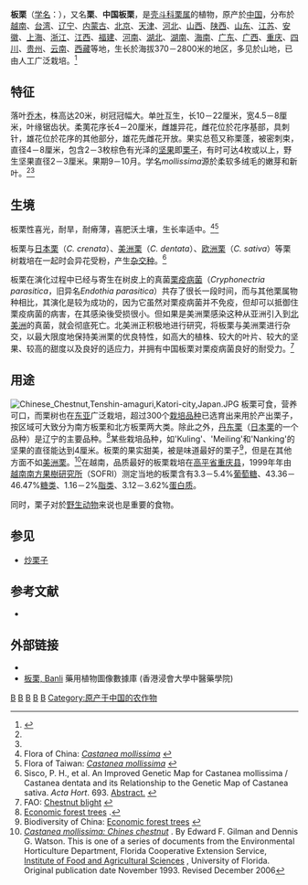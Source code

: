 {{Speciesbox 
| genus = Castanea
| species = mollissima
| image = Castanea mollissima.jpg
| image_caption = 叶
| authority = [[卡尔·路德维格·布卢姆|Blume]]
| synonyms = 
* ''Castanea bungeana'' Blume
* ''C. duclouxii'' Dode
* ''C. fargesii'' Dode
* ''C. formosana'' ([[早田文藏|Hayata]]) [[早田文藏|Hayata]]
* ''C. hupehensis'' Dode
* ''C. mollissima'' var. ''pendula'' X. Y. Zhou & Z. D. Zhou
* ''C. sativa'' Miller var. ''formosana'' [[早田文藏|Hayata]]
* ''C. sativa'' var. ''mollissima'' (Blume) Pampanini
* ''C. vulgaris'' Lamarck var. ''yunnanensis'' Franchet.<ref>eFloras, 2009</ref>
}}

'''板栗'''（[[学名|学名]]：''{{lang|la|Castanea mollissima}}''），又名'''栗'''、'''中国板栗'''，是[[壳斗科|壳斗科]][[栗属|栗属]]的植物，原产於[[中国|中国]]，分布於[[越南|越南]]、[[台湾|台湾]]、[[辽宁|辽宁]]、[[内蒙古|内蒙古]]、[[北京|北京]]、[[天津|天津]]、[[河北|河北]]、[[山西|山西]]、[[陕西|陕西]]、[[山东|山东]]、[[江苏|江苏]]、[[安徽|安徽]]、[[上海|上海]]、[[浙江|浙江]]、[[江西|江西]]、[[福建|福建]]、[[河南|河南]]、[[湖北|湖北]]、[[湖南|湖南]]、[[海南|海南]]、[[广东|广东]]、[[广西|广西]]、[[重庆|重庆]]、[[四川|四川]]、[[贵州|贵州]]、[[云南|云南]]、[[西藏|西藏]]等地，生长於海拔370－2800米的地区，多见於山地，已由人工广泛栽培。<ref name="bioinfo">{{cite web| url =http://www.bioinfo.cn/db05/KmzwSpecies.php?action=view&id=8446| title =板栗| work =《中国高等植物数据库全库》| publisher =中国科学院微生物研究所| author =昆明植物研究所| accessdate =2010-01-29| language =zh-cn| deadurl =yes| archiveurl =https://web.archive.org/web/20160305083713/http://www.bioinfo.cn/db05/KmzwSpecies.php?action=view&id=8446| archivedate =2016-03-05}}</ref>

== 特征 ==
落叶[[乔木|乔木]]，株高达20米，树冠冠幅大。单[[叶|叶]]互生，长10－22厘米，宽4.5－8厘米，叶缘锯齿状。柔荑花序长4－20厘米，雌雄异花，雌花位於花序基部，具刺针，雄花位於花序的其他部分，雄花先雌花开放。果实总苞又称栗蓬，被密刺束，直径4－8厘米，包含2－3枚棕色有光泽的[[坚果|坚果]]即[[栗子|栗子]]，有时可达4枚或以上，野生坚果直径2－3厘米。果期9－10月。学名''mollissima''源於柔软多绒毛的嫩芽和新叶。<ref name=foc/><ref name=fot/>

== 生境 ==
板栗性喜光，耐旱，耐瘠薄，喜肥沃土壤，生长率适中。<ref name=foc>Flora of China: [http://www.efloras.org/florataxon.aspx?flora_id=2&taxon_id=200006226 ''Castanea mollissima''] {{Wayback|url=http://www.efloras.org/florataxon.aspx?flora_id=2&taxon_id=200006226 |date=20210215163025 }}</ref><ref name=fot>Flora of Taiwan: [http://tai2.ntu.edu.tw/udth/bin/fot1.exe/browse?bid=2&page=53 ''Castanea mollissima''] {{Wayback|url=http://tai2.ntu.edu.tw/udth/bin/fot1.exe/browse?bid=2&page=53 |date=20090720225715 }}</ref>

板栗与[[日本栗|日本栗]]（''C. crenata''）、[[美洲栗|美洲栗]]（''C. dentata''）、[[欧洲栗|欧洲栗]]（''C. sativa''）等栗树栽培在一起时会异花受粉，产生[[杂交种|杂交种]]。<ref name=ah>Sisco, P. H., et al. An Improved Genetic Map for Castanea mollissima / Castanea dentata and its Relationship to the Genetic Map of Castanea sativa. ''Acta Hort''. 693. [http://www.actahort.org/members/showpdf?booknrarnr=693_63 Abstract.] {{Wayback|url=http://www.actahort.org/members/showpdf?booknrarnr=693_63 |date=20210627070501 }}</ref>

板栗在演化过程中已经与寄生在树皮上的真菌[[栗疫病菌|栗疫病菌]]（''Cryphonectria parasitica''，旧异名''Endothia parasitica''）共存了很长一段时间，而与其他栗属物种相比，其演化是较为成功的，因为它虽然对栗疫病菌并不免疫，但却可以抵御住栗疫病菌的病害，在其感染後受损很小。但如果是美洲栗感染这种从亚洲引入到[[北美洲|北美洲]]的真菌，就会彻底死亡。北美洲正积极地进行研究，将板栗与美洲栗进行杂交，以最大限度地保持美洲栗的优良特性，如高大的植株、较大的叶片、较大的坚果、较高的甜度以及良好的适应力，并拥有中国板栗对栗疫病菌良好的耐受力。<ref>FAO: [http://www.fao.org/docrep/x5348e/x5348e03.htm Chestnut blight] {{Wayback|url=http://www.fao.org/docrep/x5348e/x5348e03.htm |date=20190210120456 }}</ref>

== 用途 ==
[[File:Chinese_Chestnut,Tenshin-amaguri,Katori-city,Japan.JPG|thumb]]
板栗可食，营养可口，而栗树也在[[东亚|东亚]]广泛栽培，超过300个[[栽培品种|栽培品种]]已选育出来用於产出栗子，按区域可大致分为南方板栗和北方板栗两大类。除此之外，[[丹东栗|丹东栗]]（[[日本栗|日本栗]]的一个品种）是辽宁的主要品种。<ref name=biodiv>[http://www.biodiv.gov.cn/images_biodiv/resources/economic-tree-en.htm   Economic forest trees] {{webarchive|url=https://web.archive.org/web/20090720235128/http://www.biodiv.gov.cn/images_biodiv/resources/economic-tree-en.htm |date=2009-07-20 }}.</ref>某些栽培品种，如'Kuling'、'Meiling'和'Nanking'的坚果的直径能达到4厘米。板栗的果实甜美，被{{who|部分人认为}}是味道最好的栗子<ref name=boc>Biodiversity of China: [http://www.biodiv.gov.cn/images_biodiv/resources/economic-tree-en.htm Economic forest trees] {{webarchive|url=https://web.archive.org/web/20090720235128/http://www.biodiv.gov.cn/images_biodiv/resources/economic-tree-en.htm |date=2009-07-20 }}</ref>，但是在其他方面不如[[美洲栗|美洲栗]]。<ref name = ifas>[http://edis.ifas.ufl.edu/ST128 ''Castanea mollissima: Chines chestnut''] {{Wayback|url=http://edis.ifas.ufl.edu/ST128 |date=20210215163143 }}. By Edward F. Gilman and Dennis G. Watson. This is one of a series of documents from the Environmental Horticulture Department, Florida Cooperative Extension Service, [http://edis.ifas.ufl.edu Institute of Food and Agricultural Sciences] {{Wayback|url=http://edis.ifas.ufl.edu/ |date=20200912023139 }}, University of Florida. Original publication date November 1993. Revised December 2006</ref>在越南，品质最好的板栗栽培在[[高平省|高平省]][[重庆县|重庆县]]，1999年年由[[越南南方果樹研究所|越南南方果樹研究所]]（SOFRI）测定当地的板栗含有3.3－5.4%[[葡萄糖|葡萄糖]]、43.36－46.47%[[糖类|糖类]]、1.16－2%[[脂类|脂类]]、3.12－3.62%[[蛋白质|蛋白质]]。

同时，栗子对於[[野生动物|野生动物]]来说也是重要的食物。

== 参见 ==
* [[炒栗子|炒栗子]]

== 参考文献 ==
{{reflist}}
*{{Citation
  | last = eFloras
  | first = Missouri Botanical Garden & Harvard University Herbaria
  | author-link = 
  | last2 = 
  | first2 = 
  | author2-link = 
  | title = Castanea mollissima
  | date = FOC Vol. 4 Page 316
  | year = 
  | url = http://www.efloras.org/florataxon.aspx?flora_id=2&taxon_id=200006226
  | accessdate = 2009
  | archive-date = 2021-02-15
  | archive-url = https://web.archive.org/web/20210215163025/http://www.efloras.org/florataxon.aspx?flora_id=2&taxon_id=200006226
  | dead-url = no
  }}

== 外部链接 ==
{{commons|Castanea mollissima}}
{{wikispecies|Castanea mollissima}}
*{{zh-hans}}{{CVH|Castanea mollissima}}
*[http://libproject.hkbu.edu.hk/was40/detail?lang=ch&channelid=1288&searchword=herb_id=D00829 板栗, Banli] {{Wayback|url=http://libproject.hkbu.edu.hk/was40/detail?lang=ch&channelid=1288&searchword=herb_id=D00829 |date=20210914054714 }} 藥用植物圖像數據庫 (香港浸會大學中醫藥學院) {{zh-hant}}{{en}}
{{Taxonbar|from=Q699584}}

[[Category:栗属|B]]
[[Category:台灣植物|B]]
[[Category:中国植物|B]]
[[Category:越南植物|B]]
[[Category:韩国植物|B]]
[[Category:原产于中国的农作物|Category:原产于中国的农作物]]